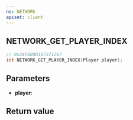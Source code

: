 ```yaml
---
ns: NETWORK
apiset: client
---
```

## NETWORK_GET_PLAYER_INDEX

```c
// 0x24FB80D107371267
int NETWORK_GET_PLAYER_INDEX(Player player);
```


## Parameters
* **player**:

## Return value